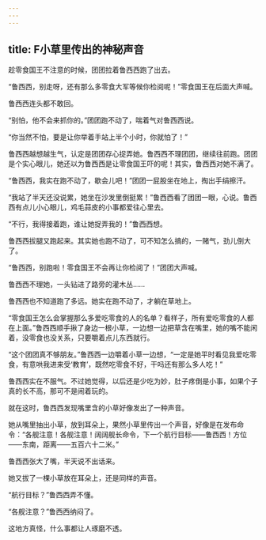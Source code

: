 ```yaml
---
---
---
```

title: F小草里传出的神秘声音
---




趁零食国王不注意的时候，团团拉着鲁西西跑了出去。

“鲁西西，别走呀，还有那么多零食大军等候你检阅呢！”零食国王在后面大声喊。

鲁西西连头都不敢回。

“别怕，他不会来抓你的。”团团跑不动了，喘着气对鲁西西说。

“你当然不怕，要是让你举着手站上半个小时，你就怕了！”

鲁西西越想越生气，认定是团团存心捉弄她。鲁西西不理团团，继续往前跑。团团是个实心眼儿，她还以为鲁西西是让零食国王吓的呢！其实，鲁西西对她不满了。

“鲁西西，我实在跑不动了，歇会儿吧！”团团一屁股坐在地上，掏出手绢擦汗。

“我站了半天还没说累，她坐在沙发里倒挺累！”鲁西西看了团团一眼，心说。鲁西西有点儿小心眼儿，鸡毛蒜皮的小事都爱往心里去。

“不行，我得接着跑，谁让她捉弄我的！”鲁西西想。

鲁西西拔腿又跑起来。其实她也跑不动了，可不知怎么搞的，一赌气，劲儿倒大了。

“鲁西西，别跑啦！零食国王不会再让你检阅了！”团团大声喊。

鲁西西不理她，一头钻进了路旁的灌木丛……

鲁西西也不知道跑了多远。她实在跑不动了，才躺在草地上。

“零食国王怎么会掌握那么多爱吃零食的人的名单？看样子，所有爱吃零食的人都在上面。”鲁西西顺手揪了身边一根小草，一边想一边把草含在嘴里，她的嘴不能闲着，没零食也没关系，只要嚼着点儿东西就行。

“这个团团真不够朋友。”鲁西西一边嚼着小草一边想，“一定是她平时看见我爱吃零食，有意哄我进来受‘教育’，既然吃零食不好，干吗还有那么多人吃！”

鲁西西实在不服气。不过她觉得，以后还是少吃为妙，肚子疼倒是小事，如果个子真的长不高，那可不是闹着玩的。

就在这时，鲁西西发现嘴里含的小草好像发出了一种声音。

她从嘴里抽出小草，放到耳朵上，果然小草里传出一个声音，好像是在发布命令：“各舰注意！各舰注意！阔阔舰长命令，下一个航行目标——鲁西西！方位——东南，距离——五百六十二米。”





鲁西西张大了嘴，半天说不出话来。

她又拔了一棵小草放在耳朵上，还是同样的声音。

“航行目标？”鲁西西弄不懂。

“各舰注意？”鲁西西纳闷了。

这地方真怪，什么事都让人琢磨不透。